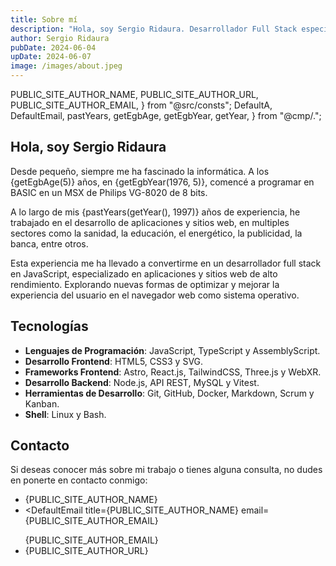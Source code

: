 ```yaml
---
title: Sobre mí
description: "Hola, soy Sergio Ridaura. Desarrollador Full Stack especializado en aplicaciones y sitios web de alto rendimiento. Competente en JavaScript, TypeScript, AssemblyScript, Astro, React, Node y MySQL."
author: Sergio Ridaura
pubDate: 2024-06-04
upDate: 2024-06-07
image: /images/about.jpeg
---
```


  PUBLIC_SITE_AUTHOR_NAME,
  PUBLIC_SITE_AUTHOR_URL,
  PUBLIC_SITE_AUTHOR_EMAIL,
} from "@src/consts";
  DefaultA,
  DefaultEmail,
  pastYears,
  getEgbAge,
  getEgbYear,
  getYear,
} from "@cmp/.";

## Hola, soy Sergio Ridaura

Desde pequeño, siempre me ha fascinado la informática. A los {getEgbAge(5)} años, en {getEgbYear(1976, 5)}, comencé a programar en BASIC en un MSX de Philips VG-8020 de 8 bits.

A lo largo de mis {pastYears(getYear(), 1997)} años de experiencia, he trabajado en el desarrollo de aplicaciones y sitios web, en multiples sectores como la sanidad, la educación, el energético, la publicidad, la banca, entre otros.

Esta experiencia me ha llevado a convertirme en un desarrollador full stack en JavaScript, especializado en aplicaciones y sitios web de alto rendimiento. Explorando nuevas formas de optimizar y mejorar la experiencia del usuario en el navegador web como sistema operativo.

## Tecnologías

- **Lenguajes de Programación**: JavaScript, TypeScript y AssemblyScript.
- **Desarrollo Frontend**: HTML5, CSS3 y SVG.
- **Frameworks Frontend**: Astro, React.js, TailwindCSS, Three.js y WebXR.
- **Desarrollo Backend**: Node.js, API REST, MySQL y Vitest.
- **Herramientas de Desarrollo**: Git, GitHub, Docker, Markdown, Scrum y Kanban.
- **Shell**: Linux y Bash.

## Contacto

Si deseas conocer más sobre mi trabajo o tienes alguna consulta, no dudes en ponerte en contacto conmigo:

- <DefaultA title="PUBLIC_SITE_AUTHOR_NAME" url={PUBLIC_SITE_AUTHOR_NAME}>
    {PUBLIC_SITE_AUTHOR_NAME}
  </DefaultA>
- <DefaultEmail
    title={PUBLIC_SITE_AUTHOR_NAME}
    email={PUBLIC_SITE_AUTHOR_EMAIL}
  >
    {PUBLIC_SITE_AUTHOR_EMAIL}
  </DefaultEmail>
- <DefaultA title="GitHub" url={PUBLIC_SITE_AUTHOR_URL}>
    {PUBLIC_SITE_AUTHOR_URL}
  </DefaultA>

